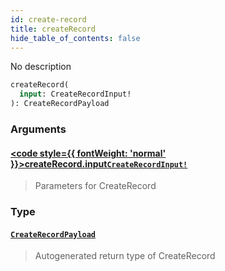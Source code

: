 ```yaml
---
id: create-record
title: createRecord
hide_table_of_contents: false
---
```








No description

```graphql
createRecord(
  input: CreateRecordInput!
): CreateRecordPayload
```


### Arguments

#### [<code style={{ fontWeight: 'normal' }}>createRecord.<b>input</b></code>](#)<Bullet />[`CreateRecordInput!`](/docs/graphql-api/beta/reference/inputs/create-record-input) <Badge class="secondary" text="non-null"/> <Badge class="secondary" text="input"/>
> Parameters for CreateRecord
> 

### Type

#### [`CreateRecordPayload`](/docs/graphql-api/beta/reference/objects/create-record-payload) <Badge class="secondary" text="object"/>
> Autogenerated return type of CreateRecord
> 






